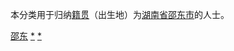 {{Catnav|頁面分類|各種主題的頁面分類|依中国各省来作的分类|各地中国人|湖南人|常德人}}
{{Catnav|頁面分類|人物|各國人物|中国人|各地中国人|湖南人|常德人}}

本分类用于归纳[[籍贯|籍贯]]（出生地）为[[湖南省|湖南省]][[邵东市|邵东市]]的人士。

[[Category:湖南省各县市区人物|邵东]]
[[Category:邵阳人|*]]
[[Category:邵东市|*]]